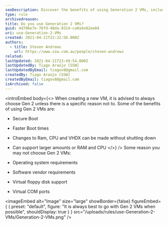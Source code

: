```yaml
---
seoDescription: Discover the benefits of using Generation 2 VMs, including Secure Boot, faster boot times, and more.
type: rule
archivedreason:
title: Do you use Generation 2 VMs?
guid: 4d706e7e-76fd-48da-9314-ca0a5e82ee04
uri: use-Generation-2-VMs
created: 2021-04-21T22:22:56.000Z
authors:
  - title: Steven Andrews
    url: https://www.ssw.com.au/people/steven-andrews
related:
lastUpdated: 2021-04-21T23:49:54.000Z
lastUpdatedBy: Tiago Araújo [SSW]
lastUpdatedByEmail: tiagov8@gmail.com
createdBy: Tiago Araújo [SSW]
createdByEmail: tiagov8@gmail.com
isArchived: false
---
```


<introEmbed
  body={<>
When creating a new VM, it is advised to always choose Gen 2 unless there is a specific reason not to. Some of the benefits of using Gen 2 VMs are:

- Secure Boot
- Faster Boot times
- Changes to Ram, CPU and VHDX can be made without shutting down
- Can support larger amounts or RAM and CPU
  </>}
/>
Some reason you may not choose Gen 2 VMs:

- Operating system requirements
- Software vendor requirements
- Virtual floppy disk support
- Virtual COM ports


<imageEmbed
  alt="Image"
  size="large"
  showBorder={false}
  figureEmbed={ {
    preset: "default",
    figure: "It is always best to go with Gen 2 VMs when possible",
    shouldDisplay: true
  } }
  src="/uploads/rules/use-Generation-2-VMs/Generation-2-VMs.png"
/>
